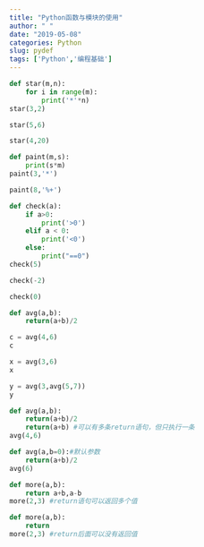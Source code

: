 ```yaml
---
title: "Python函数与模块的使用"
author: " "
date: "2019-05-08"
categories: Python
slug: pydef
tags: ['Python','编程基础']
---
```

```python
def star(m,n):
    for i in range(m):
        print('*'*n)
star(3,2) 

star(5,6)  

star(4,20) 

def paint(m,s):
    print(s*m)
paint(3,'*')

paint(8,'%+')

def check(a):
    if a>0:
        print('>0')
    elif a < 0:
        print('<0')
    else:
        print("==0")
check(5)

check(-2)

check(0)

def avg(a,b):
    return(a+b)/2

c = avg(4,6)
c

x = avg(3,6)
x

y = avg(3,avg(5,7))
y

def avg(a,b):
    return(a+b)/2
    return(a+b) #可以有多条return语句，但只执行一条
avg(4,6)

def avg(a,b=0):#默认参数
    return(a+b)/2
avg(6)

def more(a,b):
    return a+b,a-b
more(2,3) #return语句可以返回多个值

def more(a,b):
    return
more(2,3) #return后面可以没有返回值
```

